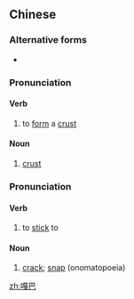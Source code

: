 ==Chinese==
{{zh-forms}}

===Alternative forms===
* {{zh-l|嘎叭}}

===Pronunciation===
{{zh-pron
|m=gába
|cat=v,n
}}

====Verb====
{{zh-verb}}

# to [[form]] a [[crust]]

====Noun====
{{zh-noun}}

# [[crust]]

===Pronunciation===
{{zh-pron
|m=gábā
|cat=v,n
}}

====Verb====
{{zh-verb}}

# to [[stick]] to

====Noun====
{{zh-noun}}

# [[crack]]; [[snap]] (onomatopoeia)

[[zh:嘎巴]]